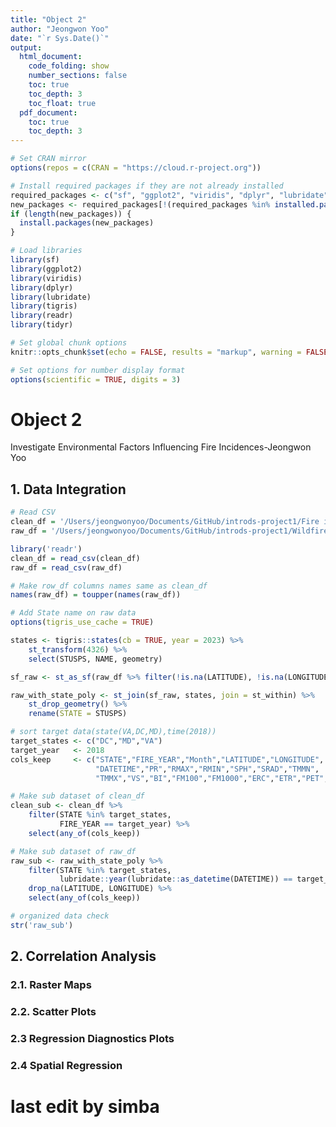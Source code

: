 ```yaml
---
title: "Object 2"
author: "Jeongwon Yoo"
date: "`r Sys.Date()`"
output:
  html_document:
    code_folding: show
    number_sections: false
    toc: true
    toc_depth: 3
    toc_float: true
  pdf_document:
    toc: true
    toc_depth: 3
---
```

  
```r
# Set CRAN mirror
options(repos = c(CRAN = "https://cloud.r-project.org"))

# Install required packages if they are not already installed
required_packages <- c("sf", "ggplot2", "viridis", "dplyr", "lubridate")
new_packages <- required_packages[!(required_packages %in% installed.packages()[, "Package"])]
if (length(new_packages)) {
  install.packages(new_packages)
}

# Load libraries
library(sf)
library(ggplot2)
library(viridis)
library(dplyr)
library(lubridate)
library(tigris)
library(readr)
library(tidyr)
```


```r
# Set global chunk options
knitr::opts_chunk$set(echo = FALSE, results = "markup", warning = FALSE, message = FALSE)

# Set options for number display format
options(scientific = TRUE, digits = 3)
```

# Object 2

Investigate Environmental Factors Influencing Fire Incidences-Jeongwon Yoo

## 1. Data Integration

```r
# Read CSV
clean_df = '/Users/jeongwonyoo/Documents/GitHub/introds-project1/Fire incidences DC_VA_MD_cleaned.csv' 
raw_df = '/Users/jeongwonyoo/Documents/GitHub/introds-project1/Wildfire_Dataset.csv'

library('readr')
clean_df = read_csv(clean_df)
raw_df = read_csv(raw_df)

# Make row_df columns names same as clean_df
names(raw_df) = toupper(names(raw_df))

# Add State name on raw data
options(tigris_use_cache = TRUE)

states <- tigris::states(cb = TRUE, year = 2023) %>%
    st_transform(4326) %>%
    select(STUSPS, NAME, geometry)

sf_raw <- st_as_sf(raw_df %>% filter(!is.na(LATITUDE), !is.na(LONGITUDE)),coords = c("LONGITUDE","LATITUDE"), crs = 4326, remove=FALSE)

raw_with_state_poly <- st_join(sf_raw, states, join = st_within) %>%
    st_drop_geometry() %>%
    rename(STATE = STUSPS)

# sort target data(state(VA,DC,MD),time(2018))
target_states <- c("DC","MD","VA")
target_year   <- 2018
cols_keep     <- c("STATE","FIRE_YEAR","Month","LATITUDE","LONGITUDE",
                   "DATETIME","PR","RMAX","RMIN","SPH","SRAD","TMMN",
                   "TMMX","VS","BI","FM100","FM1000","ERC","ETR","PET","VPD")

# Make sub dataset of clean_df
clean_sub <- clean_df %>%
    filter(STATE %in% target_states,
           FIRE_YEAR == target_year) %>% 
    select(any_of(cols_keep))

# Make sub dataset of raw_df
raw_sub <- raw_with_state_poly %>%
    filter(STATE %in% target_states,
           lubridate::year(lubridate::as_datetime(DATETIME)) == target_year) %>%
    drop_na(LATITUDE, LONGITUDE) %>%
    select(any_of(cols_keep))

# organized data check
str('raw_sub')
```

## 2. Correlation Analysis

### 2.1. Raster Maps

### 2.2. Scatter Plots

### 2.3 Regression Diagnostics Plots

### 2.4 Spatial Regression
# last edit by simba